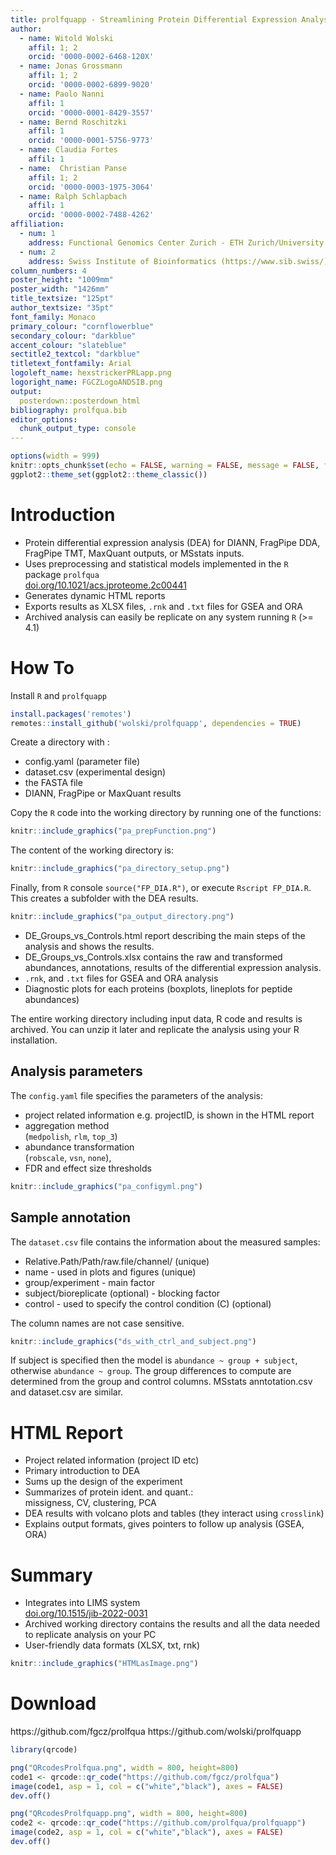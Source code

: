 ```yaml
---
title: prolfquapp - Streamlining Protein Differential Expression Analysis in Core Facilities
author: 
  - name: Witold Wolski
    affil: 1; 2
    orcid: '0000-0002-6468-120X'
  - name: Jonas Grossmann
    affil: 1; 2
    orcid: '0000-0002-6899-9020'
  - name: Paolo Nanni
    affil: 1
    orcid: '0000-0001-8429-3557'
  - name: Bernd Roschitzki
    affil: 1
    orcid: '0000-0001-5756-9773'
  - name: Claudia Fortes
    affil: 1
  - name:  Christian Panse
    affil: 1; 2
    orcid: '0000-0003-1975-3064'
  - name: Ralph Schlapbach
    affil: 1
    orcid: '0000-0002-7488-4262'
affiliation:
  - num: 1
    address: Functional Genomics Center Zurich - ETH Zurich/University of Zurich (https://www.fgcz.ch/)
  - num: 2
    address: Swiss Institute of Bioinformatics (https://www.sib.swiss/)
column_numbers: 4
poster_height: "1009mm"
poster_width: "1426mm"
title_textsize:	"125pt"
author_textsize: "35pt"
font_family: Monaco
primary_colour: "cornflowerblue"
secondary_colour: "darkblue"
accent_colour: "slateblue"
sectitle2_textcol: "darkblue"
titletext_fontfamily: Arial
logoleft_name: hexstrickerPRLapp.png
logoright_name: FGCZLogoANDSIB.png
output: 
  posterdown::posterdown_html
bibliography: prolfqua.bib
editor_options: 
  chunk_output_type: console
---
```



```r
options(width = 999)
knitr::opts_chunk$set(echo = FALSE, warning = FALSE, message = FALSE, fig.width = 7, fig.height = 5)
ggplot2::theme_set(ggplot2::theme_classic())

```

# Introduction

- Protein differential expression analysis (DEA) for
  DIANN, FragPipe DDA, FragPipe TMT, MaxQuant outputs, or MSstats inputs.
- Uses preprocessing and statistical models implemented in the `R` package `prolfqua` <br/>
[doi.org/10.1021/acs.jproteome.2c00441](https://pubs.acs.org/doi/10.1021/acs.jproteome.2c00441)
- Generates dynamic HTML reports
- Exports results as XLSX files, `.rnk` and `.txt` files for GSEA and ORA
- Archived analysis can easily be replicate on any system running `R` (>= 4.1)


# How To

Install `R` and `prolfquapp`

```r
install.packages('remotes')
remotes::install_github('wolski/prolfquapp', dependencies = TRUE)
```

Create a directory with :

- config.yaml (parameter file)
- dataset.csv (experimental design) 
- the FASTA file
- DIANN, FragPipe or MaxQuant results

Copy the `R` code into the working directory by running one of the functions: 

```r
knitr::include_graphics("pa_prepFunction.png")
```

The content of the working directory is:

```r
knitr::include_graphics("pa_directory_setup.png")
```

Finally, from `R` console `source("FP_DIA.R")`,
or execute `Rscript FP_DIA.R`. This
creates a subfolder with the DEA results.

```r
knitr::include_graphics("pa_output_directory.png")
```

- DE_Groups_vs_Controls.html report describing the main steps of the analysis and shows the results.
- DE_Groups_vs_Controls.xlsx contains the raw and transformed abundances, annotations, results of the differential expression analysis.
- `.rnk`, and `.txt` files for GSEA and ORA analysis
- Diagnostic plots for each proteins (boxplots, lineplots for peptide abundances)

The entire working directory including input data, R code and results is archived. You can unzip it later and replicate the analysis using your R installation.

## Analysis parameters

The `config.yaml` file specifies the parameters of the analysis:

* project related information e.g. projectID, is shown in the HTML report
* aggregation method <br/>
(`medpolish`, `rlm`, `top_3`)
* abundance transformation <br/>
(`robscale`, `vsn`, `none`),
* FDR and effect size thresholds


```r
knitr::include_graphics("pa_configyml.png")
```

## Sample annotation

The `dataset.csv` file contains the information about the measured samples:

- Relative.Path/Path/raw.file/channel/ (unique)
- name - used in plots and figures (unique)
- group/experiment - main factor
- subject/bioreplicate (optional) - blocking factor
- control - used to specify the control condition (C) (optional)

The column names are not case sensitive.

```r
knitr::include_graphics("ds_with_ctrl_and_subject.png")
```

If subject is specified then the model is `abundance ~ group + subject`, otherwise
 `abundance ~ group`. The group differences to compute are determined from the group and control columns. MSstats anntotation.csv and dataset.csv are similar.


# HTML Report

- Project related information (project ID etc)
- Primary introduction to DEA
- Sums up the design of the experiment
- Summarizes of protein ident. and quant.: <br/> missigness, CV, clustering, PCA
- DEA results with volcano plots and tables (they interact using `crosslink`)
- Explains output formats, gives pointers to follow up analysis (GSEA, ORA)

# Summary

- Integrates into LIMS system <br/>
[doi.org/10.1515/jib-2022-0031](https://doi.org/10.1515/jib-2022-0031)
- Archived working directory contains the results and all the data needed to replicate analysis
 on your PC
- User-friendly data formats (XLSX, txt, rnk)

```r
knitr::include_graphics("HTMLasImage.png")
```

# Download

https://github.com/fgcz/prolfqua
https://github.com/wolski/prolfquapp

```r
library(qrcode)

png("QRcodesProlfqua.png", width = 800, height=800)
code1 <- qrcode::qr_code("https://github.com/fgcz/prolfqua")
image(code1, asp = 1, col = c("white","black"), axes = FALSE)
dev.off()

png("QRcodesProlfquapp.png", width = 800, height=800)
code2 <- qrcode::qr_code("https://github.com/prolfqua/prolfquapp")
image(code2, asp = 1, col = c("white","black"), axes = FALSE)
dev.off()


```





